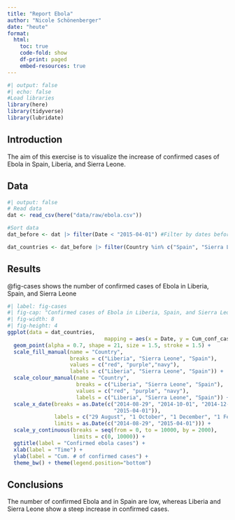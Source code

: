 ```yaml
---
title: "Report Ebola"
author: "Nicole Schönenberger"
date: "heute"
format:
  html:
    toc: true
    code-fold: show
    df-print: paged
    embed-resources: true
---
```



```r
#| output: false
#| echo: false
#Load libraries
library(here)
library(tidyverse)
library(lubridate)
```

## Introduction

The aim of this exercise is to visualize the increase of confirmed cases of Ebola in Spain, Liberia, and Sierra Leone.

## Data

```r
#| output: false
# Read data
dat <- read_csv(here("data/raw/ebola.csv"))

#Sort data
dat_before <- dat |> filter(Date < "2015-04-01") #Filter by dates before 31.03.2015

dat_countries <- dat_before |> filter(Country %in% c("Spain", "Sierra Leone", "Liberia"))
```

## Results

@fig-cases shows the number of confirmed cases of Ebola in Liberia, Spain, and Sierra Leone

```r
#| label: fig-cases
#| fig-cap: "Confirmed cases of Ebola in Liberia, Spain, and Sierra Leone"
#| fig-width: 8
#| fig-height: 4
ggplot(data = dat_countries, 
                               mapping = aes(x = Date, y = Cum_conf_cases, fill = Country, colour = Country)) + 
  geom_point(alpha = 0.7, shape = 21, size = 1.5, stroke = 1.5) +
  scale_fill_manual(name = "Country",
                    breaks = c("Liberia", "Sierra Leone", "Spain"),
                    values = c("red", "purple","navy"),
                    labels = c("Liberia", "Sierra Leone", "Spain")) +
  scale_colour_manual(name = "Country",
                      breaks = c("Liberia", "Sierra Leone", "Spain"),
                      values = c("red", "purple", "navy"),
                      labels = c("Liberia", "Sierra Leone", "Spain")) +
  scale_x_date(breaks = as.Date(c("2014-08-29", "2014-10-01", "2014-12-01", "2015-02-01", 
                                  "2015-04-01")),
               labels = c("29 August", "1 October", "1 December", "1 February", "1 April"),
               limits = as.Date(c("2014-08-29", "2015-04-01"))) +
  scale_y_continuous(breaks = seq(from = 0, to = 10000, by = 2000),
                     limits = c(0, 10000)) +
  ggtitle(label = "Confirmed ebola cases") +
  xlab(label = "Time") +
  ylab(label = "Cum. # of confirmed cases") +
  theme_bw() + theme(legend.position="bottom")
```

## Conclusions

The number of confirmed Ebola and in Spain are low, whereas Liberia and Sierra Leone show a steep increase in confirmed cases.
